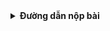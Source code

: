 <details>
<summary><b>Đường dẫn nộp bài</b></summary>
<div>

Người học sau khi hoàn thành bài tập, vui lòng nộp bài qua đường dẫn được cung cấp dưới đây.

(**Hiện thời chưa có đường dẫn, sẽ được cập nhật sau**)

Người học có thể sử dụng tính năng tra cứu điểm trên hệ thống của website để theo dõi tiến độ học tập.

</div>
</details>
